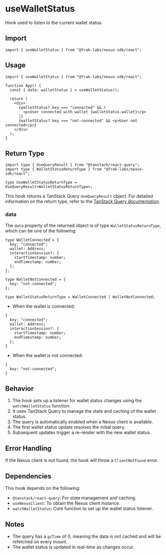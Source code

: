 # useWalletStatus

Hook used to listen to the current wallet status.

## Import

```tsx
import { useWalletStatus } from "@frak-labs/nexus-sdk/react";
```

## Usage

```tsx
import { useWalletStatus } from "@frak-labs/nexus-sdk/react";

function App() {
  const { data: walletStatus } = useWalletStatus();

  return (
    <div>
      {walletStatus?.key === "connected" && (
        <p>User connected with wallet {walletStatus.wallet}</p>
      )}
      {walletStatus?.key === "not-connected" && <p>User not connected</p>}
    </div>
  );
}
```

## Return Type

```tsx
import type { UseQueryResult } from "@tanstack/react-query";
import type { WalletStatusReturnType } from "@frak-labs/nexus-sdk/react";

type UseWalletStatusReturnType = UseQueryResult<WalletStatusReturnType>;
```

This hook returns a TanStack Query `UseQueryResult` object. For detailed information on the return type, refer to the [TanStack Query documentation](https://tanstack.com/query/latest/docs/react/reference/useQuery).

### data

The `data` property of the returned object is of type `WalletStatusReturnType`, which can be one of the following:

```tsx
type WalletConnected = {
  key: "connected";
  wallet: Address;
  interactionSession?: {
    startTimestamp: number;
    endTimestamp: number;
  };
};

type WalletNotConnected = {
  key: "not-connected";
};

type WalletStatusReturnType = WalletConnected | WalletNotConnected;
```

- When the wallet is connected:
```tsx
{
  key: "connected";
  wallet: Address;
  interactionSession?: {
    startTimestamp: number;
    endTimestamp: number;
  };
}
  ```

- When the wallet is not connected:
```tsx
{
  key: "not-connected";
}
  ```

## Behavior

1. The hook sets up a listener for wallet status changes using the `watchWalletStatus` function.
2. It uses TanStack Query to manage the state and caching of the wallet status.
3. The query is automatically enabled when a Nexus client is available.
4. The first wallet status update resolves the initial query.
5. Subsequent updates trigger a re-render with the new wallet status.

## Error Handling

If the Nexus client is not found, the hook will throw a `ClientNotFound` error.

## Dependencies

This hook depends on the following:

- `@tanstack/react-query`: For state management and caching.
- `useNexusClient`: To obtain the Nexus client instance.
- `watchWalletStatus`: Core function to set up the wallet status listener.

## Notes

- The query has a `gcTime` of 0, meaning the data is not cached and will be refetched on every mount.
- The wallet status is updated in real-time as changes occur.